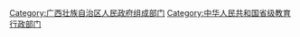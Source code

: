 [[Category:广西壮族自治区人民政府组成部门|Category:广西壮族自治区人民政府组成部门]]
[[Category:中华人民共和国省级教育行政部门|Category:中华人民共和国省级教育行政部门]]